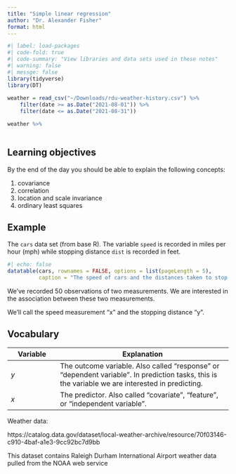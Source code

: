 ```yaml
---
title: "Simple linear regression"
author: "Dr. Alexander Fisher"
format: html
---
```


```r
#| label: load-packages
#| code-fold: true
#| code-summary: "View libraries and data sets used in these notes"
#| warning: false
#| messge: false
library(tidyverse)
library(DT)
 
weather = read_csv("~/Downloads/rdu-weather-history.csv") %>%
    filter(date >= as.Date("2021-08-01")) %>%
    filter(date <= as.Date("2021-08-31"))

weather %>%
    
```

## Learning objectives

By the end of the day you should be able to explain the following concepts:

1.  covariance
2.  correlation
3.  location and scale invariance
4.  ordinary least squares

## Example

The `cars` data set (from base R). The variable `speed` is recorded in miles per hour (mph) while stopping distance `dist` is recorded in feet.

```r
#| echo: false
datatable(cars, rownames = FALSE, options = list(pageLength = 5),
          caption = "The speed of cars and the distances taken to stop. Note that the data were recorded in the 1920s.")
```

We've recorded 50 observations of two measurements. We are interested in the association between these two measurements.

We'll call the speed measurement "x" and the stopping distance "y".

## Vocabulary

| Variable  | Explanation |
|----|--------------|
|    $y$       | The outcome variable. Also called "response" or "dependent variable". In prediction tasks, this is the variable we are interested in predicting.    |
|  $x$         |  The predictor. Also called "covariate", "feature", or "independent variable".    |



Weather data: 

https://catalog.data.gov/dataset/local-weather-archive/resource/70f03146-c910-4baf-a1e3-9cc92bc7d9bb

This dataset contains Raleigh Durham International Airport weather data pulled from the NOAA web service 




